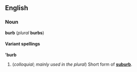 ==English==
===Noun===
'''burb''' (''plural'' '''burbs''')

====Variant spellings====
''' 'burb'''

#(''colloquial''; ''mainly used in the plural'')  Short form of '''[[suburb]]'''.